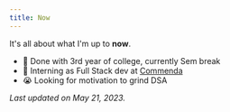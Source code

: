 ```yaml
---
title: Now
---
```


It's all about what I'm up to **now**.

- 💪 Done with 3rd year of college, currently Sem break
- 🙌 Interning as Full Stack dev at [Commenda](https://commenda.io)
- 😭 Looking for motivation to grind DSA

_Last updated on May 21, 2023._
